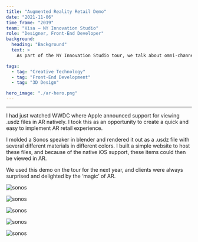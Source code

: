 ```yaml
---
title: "Augmented Reality Retail Demo"
date: "2021-11-06"
time_frame: "2019"
team: "Visa – NY Innovation Studio"
role: "Designer, Front-End Developer"
background:
  heading: "Background"
  text: >
    As part of the NY Innovation Studio tour, we talk about omni-channel retail, and show how merchants are bridging online and offline channels. One trend I was interested in exploring was the use of AR to help customers demo items before they buy them. This can be done from their home or in store in the case of items that may not be in stock.

tags:
  - tag: "Creative Technology"
  - tag: "Front-End Development"
  - tag: "3D Design"

hero_image: "./ar-hero.png"
---
```


<MdxLayout col='8' offset='4'>

---

I had just watched WWDC where Apple announced support for viewing .usdz files in AR natively. I took this as an opportunity to create a quick and easy to implement AR retail experience.

I molded a Sonos speaker in blender and rendered it out as a .usdz file with several different materials in different colors. I built a simple website to host these files, and because of the native iOS support, these items could then be viewed in AR.

We used this demo on the tour for the next year, and clients were always surprised and delighted by the ‘magic’ of AR.

</MdxLayout>

<MdxLayout col='4'>

![sonos](./ar-0.png)

</MdxLayout>

<MdxLayout col='4'>

![sonos](./ar-1.png)

</MdxLayout>

<MdxLayout col='4'>

![sonos](./ar-2.png)

</MdxLayout>

<MdxLayout col='4'>

![sonos](./ar-3.png)

</MdxLayout>

<MdxLayout col='4'>

![sonos](./ar-4.png)

</MdxLayout>
